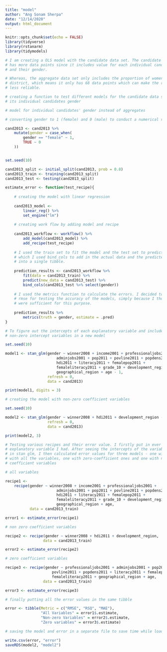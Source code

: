 ```yaml
---
title: "model"
author: "Ang Sonam Sherpa"
date: "12/14/2020"
output: html_document
---
```


```r
knitr::opts_chunk$set(echo = FALSE)
library(tidyverse)
library(rstanarm)
library(tidymodels)
```


```r

# I am creating a OLS model with the candidate data set. The candidate data set
# has more data points since it includes value for each individual candidate
# and their gender.

# Whereas, the aggregate data set only includes the proportion of women in a
# district, which means it only has 68 data points which can make the reading
# less reliable.

# creating a function to test different models for the candidate data set and
# its individual candidates gender

# model for individual candidates' gender instead of aggregates

# converting gender to 1 (female) and 0 (male) to conduct a numerical regression

cand2013 <- cand2013 %>%
    mutate(gender = case_when(
        gender == "female" ~ 1,
        TRUE ~ 0
    ))


set.seed(10)

cand2013_split <- initial_split(cand2013, prob = 0.8)
cand2013_train <- training(cand2013_split)
cand2013_test <- testing(cand2013_split)

estimate_error <- function(test_recipe){
    
    # creating the model with linear regression  
    
    cand2013_model <-
        linear_reg() %>%
        set_engine("lm")
    
    # creating work flow by adding model and recipe
    
    cand2013_workflow <- workflow() %>%
        add_model(cand2013_model) %>%
        add_recipe(test_recipe)
    
    # I used the train set to fit the model and the test set to predict, after
    # which I used bind_cols to add in the actual data and the predicted data
    # into a single tibble.
    
    prediction_results <- cand2013_workflow %>%
        fit(data = cand2013_train) %>%
        predict(new_data = cand2013_test) %>%
        bind_cols(cand2013_test %>% select(gender))
    
    # I used the metrics function to calculate the errors. I decided to use rsq and
    # rmse for testing the accuracy of the models, simply because I thought they
    # were sufficient for this purpose.
    
    prediction_results %>%
        metrics(truth = gender, estimate = .pred)
}

```



```r

# To figure out the intercepts of each explanatory variable and include the
# non-zero intercept variables in a new model

set.seed(10)

model1 <- stan_glm(gender ~ winner2008 + income2001 + professionaljobs2001 +
                       adminjobs2001 + pop2011 + povline2011 + popdens2011 +
                       hdi2011 + literacy2011 + femalepop2011 +
                       femaleliteracy2011 + grade_10 + development_region +
                       geographical_region + age - 1,
                   refresh = 0,
                   data = cand2013)

print(model1, digits = 3)

# creating the model with non-zero coefficient variables

set.seed(10)

model2 <- stan_glm(gender ~ winner2008 + hdi2011 + development_region - 1,
                   refresh = 0,
                   data = cand2013)

print(model2, 3)

```


```r

# Testing various recipes and their error value. I firstly put in ever
# explanatory variable I had. After seeing the intercepts of the variables
# in stan glm, I then calculated error values for three models - one with no
# with all the variables, one with zero-coefficient ones and one with non-zero
# coefficient variables

# all variables

recipe1 <- 
    recipe(gender ~ winner2008 + income2001 + professionaljobs2001 +
                       adminjobs2001 + pop2011 + povline2011 + popdens2011 +
                       hdi2011 + literacy2011 + femalepop2011 +
                       femaleliteracy2011 + grade_10 + development_region +
                       geographical_region + age,
           data = cand2013_train)

error1 <- estimate_error(recipe1)

# non zero coefficient variables

recipe2 <- recipe(gender ~ winner2008 + hdi2011 + development_region,
                 data = cand2013_train)

error2 <- estimate_error(recipe2)

# zero coefficient variables

recipe3 <- recipe(gender ~ professionaljobs2001 + adminjobs2001 + pop2011 + 
                     povline2011 + popdens2011 + literacy2011 + femalepop2011 +
                     femaleliteracy2011 + geographical_region + age,
                 data = cand2013_train)

error3 <- estimate_error(recipe3)

# finally putting all the error values in the same tibble

error <- tibble(Metric = c("RMSE", "RSQ", "MAE"),
                "All Variables" = error1$.estimate,
                "Non-zero Variables" = error2$.estimate,
                "Zero variables" = error3$.estimate)

```


```r

# saving the model and error in a separate file to save time while loading

write.csv(error, "error")
saveRDS(model2, "model2")

```


